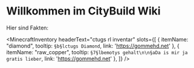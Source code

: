
# Willkommen im CityBuild Wiki

Hier sind Fakten:

<MinecraftInventory 
 headerText="ctugs rl inventar" 
  slots={[
    { itemName: "diamond", tooltip: `§b§lctugs Diamond`, link: 'https://gommehd.net' },
    { itemName: "raw_copper", tooltip: `§7§lbemotys gehalt\n\n§aDa is mir ja gratis lieber`, link: 'https://gommehd.net' },
 ]}
/>

